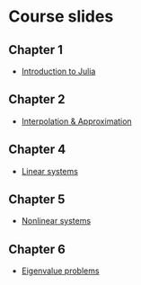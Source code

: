 # Course slides

## Chapter 1

- [Introduction to Julia](slides/julia.html)

## Chapter 2

- [Interpolation & Approximation](slides/interpolation.html)

## Chapter 4

- [Linear systems](slides/linear.html)

## Chapter 5

- [Nonlinear systems](slides/nonlinear.html)

## Chapter 6

- [Eigenvalue problems](slides/eigen.html)
